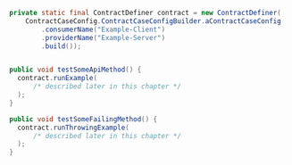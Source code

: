 ```java
  private static final ContractDefiner contract = new ContractDefiner(
      ContractCaseConfig.ContractCaseConfigBuilder.aContractCaseConfig()
          .consumerName("Example-Client")
          .providerName("Example-Server")
          .build());


  public void testSomeApiMethod() {
    contract.runExample(
        /* described later in this chapter */
    );
  }

  public void testSomeFailingMethod() {
    contract.runThrowingExample(
        /* described later in this chapter */
    );
  }
```
